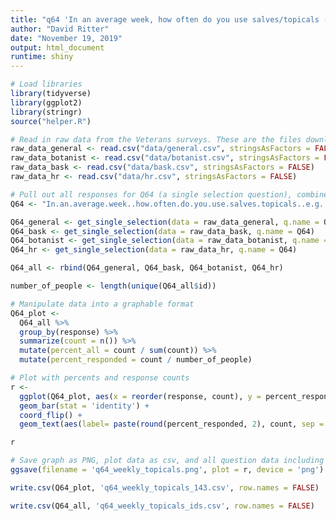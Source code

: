 ```yaml
---
title: "q64 'In an average week, how often do you use salves/topicals (e.g. creams, lotions, sprays, etc.)?' (Veterans)"
author: "David Ritter"
date: "November 19, 2019"
output: html_document
runtime: shiny
---
```


```r
# Load libraries
library(tidyverse)
library(ggplot2)
library(stringr)
source("helper.R")
```

```r
# Read in raw data from the Veterans surveys. These are the files downloaded from survey monkey saved as a .csv
raw_data_general <- read.csv("data/general.csv", stringsAsFactors = FALSE)
raw_data_botanist <- read.csv("data/botanist.csv", stringsAsFactors = FALSE)
raw_data_bask <- read.csv("data/bask.csv", stringsAsFactors = FALSE)
raw_data_hr <- read.csv("data/hr.csv", stringsAsFactors = FALSE)
```

```r
# Pull out all responses for Q64 (a single selection question), combine, then determine 'question n'
Q64 <- "In.an.average.week..how.often.do.you.use.salves.topicals..e.g..creams..lotions..sprays..etc..."

Q64_general <- get_single_selection(data = raw_data_general, q.name = Q64)
Q64_bask <- get_single_selection(data = raw_data_bask, q.name = Q64)
Q64_botanist <- get_single_selection(data = raw_data_botanist, q.name = Q64)
Q64_hr <- get_single_selection(data = raw_data_hr, q.name = Q64)

Q64_all <- rbind(Q64_general, Q64_bask, Q64_botanist, Q64_hr)

number_of_people <- length(unique(Q64_all$id))
```

```r
# Manipulate data into a graphable format
Q64_plot <- 
  Q64_all %>%
  group_by(response) %>%
  summarize(count = n()) %>%
  mutate(percent_all = count / sum(count)) %>%
  mutate(percent_responded = count / number_of_people)
```

```r
# Plot with percents and response counts
r <- 
  ggplot(Q64_plot, aes(x = reorder(response, count), y = percent_responded)) +
  geom_bar(stat = 'identity') +
  coord_flip() +
  geom_text(aes(label= paste(round(percent_responded, 2), count, sep = "***")))

r
```

```r
# Save graph as PNG, plot data as csv, and all question data including response IDs as csv (save question n and N at end of plot file as "_x.x")
ggsave(filename = 'q64_weekly_topicals.png', plot = r, device = 'png')

write.csv(Q64_plot, 'q64_weekly_topicals_143.csv', row.names = FALSE)

write.csv(Q64_all, 'q64_weekly_topicals_ids.csv', row.names = FALSE)
```